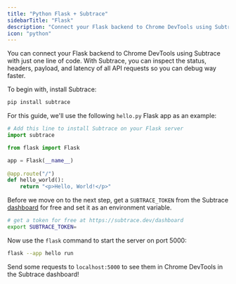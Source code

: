 ```yaml
---
title: "Python Flask + Subtrace"
sidebarTitle: "Flask"
description: "Connect your Flask backend to Chrome DevTools using Subtrace"
icon: "python"
---
```


You can connect your Flask backend to Chrome DevTools using Subtrace with just
one line of code. With Subtrace, you can inspect the status, headers, payload,
and latency of all API requests so you can debug way faster.

To begin with, install Subtrace:

```python
pip install subtrace
```

For this guide, we'll use the following `hello.py` Flask app as an example:

```python
# Add this line to install Subtrace on your Flask server
import subtrace

from flask import Flask                                                                                             

app = Flask(__name__)
                         
@app.route("/")          
def hello_world():
    return "<p>Hello, World!</p>"
```

Before we move on to the next step, get a `SUBTRACE_TOKEN` from the Subtrace
[dashboard](https://subtrace.dev/dashboard) for free and set it as an
environment variable.

```bash
# get a token for free at https://subtrace.dev/dashboard
export SUBTRACE_TOKEN=
```

Now use the `flask` command to start the server on port 5000:

```bash
flask --app hello run
```

Send some requests to `localhost:5000` to see them in Chrome DevTools in the
Subtrace dashboard!
